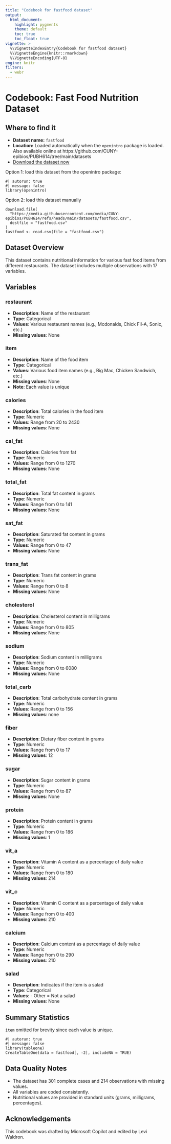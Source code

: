 ```yaml
---
title: "Codebook for fastfood dataset"
output:
  html_document:
    highlight: pygments
    theme: default
    toc: true
    toc_float: true
vignette: >
  %\VignetteIndexEntry{Codebook for fastfood dataset}
  %\VignetteEngine{knitr::rmarkdown}
  %\VignetteEncoding{UTF-8}
engine: knitr
filters:
  - webr
---
```


# Codebook: Fast Food Nutrition Dataset

## Where to find it

- **Dataset name:** `fastfood`
- **Location:** Loaded automatically when the `openintro` package is loaded. Also available online at https://github.com/CUNY-epibios/PUBH614/tree/main/datasets
- [Download the dataset now](https://media.githubusercontent.com/media/CUNY-epibios/PUBH614/main/datasets/fastfood.csv)

Option 1: load this dataset from the openintro package:
```webr-r
#| autorun: true
#| message: false
library(openintro)
```

Option 2: load this dataset manually
```webr-r
download.file(
  "https://media.githubusercontent.com/media/CUNY-epibios/PUBH614/refs/heads/main/datasets/fastfood.csv",
  destfile = "fastfood.csv"
)
fastfood <- read.csv(file = "fastfood.csv")
```

## Dataset Overview

This dataset contains nutritional information for various fast food items from different restaurants. The dataset includes multiple observations with 17 variables.

## Variables

### restaurant
- **Description**: Name of the restaurant
- **Type**: Categorical
- **Values**: Various restaurant names (e.g., Mcdonalds, Chick Fil-A, Sonic, etc.)
- **Missing values**: None

### item
- **Description**: Name of the food item
- **Type**: Categorical
- **Values**: Various food item names (e.g., Big Mac, Chicken Sandwich, etc.)
- **Missing values**: None
- **Note**: Each value is unique

### calories
- **Description**: Total calories in the food item
- **Type**: Numeric
- **Values**: Range from 20 to 2430
- **Missing values**: None

### cal_fat
- **Description**: Calories from fat
- **Type**: Numeric
- **Values**: Range from 0 to 1270
- **Missing values**: None

### total_fat
- **Description**: Total fat content in grams
- **Type**: Numeric
- **Values**: Range from 0 to 141
- **Missing values**: None

### sat_fat
- **Description**: Saturated fat content in grams
- **Type**: Numeric
- **Values**: Range from 0 to 47
- **Missing values**: None

### trans_fat
- **Description**: Trans fat content in grams
- **Type**: Numeric
- **Values**: Range from 0 to 8
- **Missing values**: None

### cholesterol
- **Description**: Cholesterol content in milligrams
- **Type**: Numeric
- **Values**: Range from 0 to 805
- **Missing values**: None

### sodium
- **Description**: Sodium content in milligrams
- **Type**: Numeric
- **Values**: Range from 0 to 6080
- **Missing values**: None

### total_carb
- **Description**: Total carbohydrate content in grams
- **Type**: Numeric
- **Values**: Range from 0 to 156
- **Missing values**: none

### fiber
- **Description**: Dietary fiber content in grams
- **Type**: Numeric
- **Values**: Range from 0 to 17
- **Missing values**: 12

### sugar
- **Description**: Sugar content in grams
- **Type**: Numeric
- **Values**: Range from 0 to 87
- **Missing values**: None

### protein
- **Description**: Protein content in grams
- **Type**: Numeric
- **Values**: Range from 0 to 186
- **Missing values**: 1

### vit_a
- **Description**: Vitamin A content as a percentage of daily value
- **Type**: Numeric
- **Values**: Range from 0 to 180
- **Missing values**: 214

### vit_c
- **Description**: Vitamin C content as a percentage of daily value
- **Type**: Numeric
- **Values**: Range from 0 to 400
- **Missing values**: 210

### calcium
- **Description**: Calcium content as a percentage of daily value
- **Type**: Numeric
- **Values**: Range from 0 to 290
- **Missing values**: 210

### salad
- **Description**: Indicates if the item is a salad
- **Type**: Categorical
- **Values**: - Other = Not a salad
- **Missing values**: None

## Summary Statistics

`item` omitted for brevity since each value is unique.

```webr-r
#| autorun: true
#| message: false
library(tableone)
CreateTableOne(data = fastfood[, -2], includeNA = TRUE)
```

## Data Quality Notes
- The dataset has 301 complete cases and 214 observations with missing values.
- All variables are coded consistently.
- Nutritional values are provided in standard units (grams, milligrams, percentages).

## Acknowledgements
This codebook was drafted by Microsoft Copilot and edited by Levi Waldron.